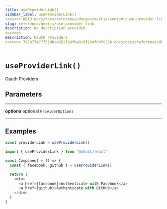 ```yaml
---
title: useProviderLink()
sidebar_label: useProviderLink()
<<<<<<< HEAD:docs/docs/reference/docgen/nextjs/content/use-provider-link.mdx
slug: reference/nextjs/use-provider-link
description: No description provided.
=======
description: Oauth Providers
>>>>>>> 707877477f51d0c4852f28fba819f164f09fc20b:docs/docs/reference/docgen/nextjs/use-provider-link.mdx
---
```


# `useProviderLink()`

Oauth Providers

## Parameters

---

**<span className="parameter-name">options</span>** <span className="optional-status">optional</span> `ProviderOptions`

---

## Examples

```js
const providerLink = useProviderLink()
```

```js
import { useProviderLink } from '@nhost/react'

const Component = () => {
  const { facebook, github } = useProviderLink()

  return (
    <div>
      <a href={facebook}>Authenticate with Facebook</a>
      <a href={github}>Authenticate with GitHub</a>
    </div>
  )
}
```
